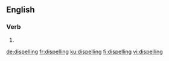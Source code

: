 ==English==

===Verb===
{{head|en|present participle}}

# {{present participle of|dispel|lang=en}}

[[de:dispelling]]
[[fr:dispelling]]
[[ku:dispelling]]
[[fi:dispelling]]
[[vi:dispelling]]